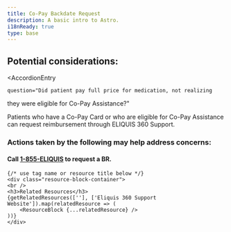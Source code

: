 ```yaml
---
title: Co-Pay Backdate Request
description: A basic intro to Astro.
i18nReady: true
type: base
---
```



## Potential considerations:

<AccordionEntry 
	
	question="Did patient pay full price for medication, not realizing
they were eligible for Co-Pay Assistance?"
	
>
Patients who have a Co-Pay Card or who are eligible for
Co-Pay Assistance can request reimbursement through
ELIQUIS 360 Support.
    <h3 class="answer-title">Actions taken by the following may help address concerns:</h3>

<div class="iconbox-wrapper">
<IconBox SvgComponent={PatientIcon} text="Patient" />

</div>
<h4>Call <a href="tel:+1855ELIQUIS">1-855-ELIQUIS</a> to request a BR.</h4>




    {/* use tag name or resource title below */}
    <div class="resource-block-container">
    <br />
    <h3>Related Resources</h3>
    {getRelatedResources([''], ['Eliquis 360 Support Website']).map(relatedResource => (
        <ResourceBlock {...relatedResource} />
    ))}
    </div>


</AccordionEntry>